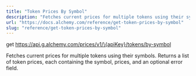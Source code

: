```yaml
---
title: "Token Prices By Symbol"
description: "Fetches current prices for multiple tokens using their symbols. Returns a list of token prices, each containing the symbol, prices, and an optional error field."
url: "https://docs.alchemy.com/reference/get-token-prices-by-symbol"
slug: "reference/get-token-prices-by-symbol"
---
```


get https://api.g.alchemy.com/prices/v1/\{apiKey}/tokens/by-symbol

Fetches current prices for multiple tokens using their symbols. Returns a list of token prices, each containing the symbol, prices, and an optional error field.
